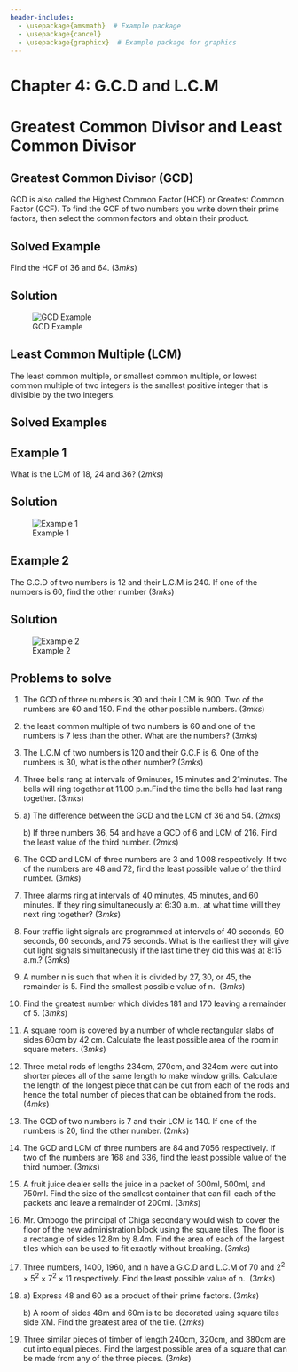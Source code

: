 ```yaml
---
header-includes:
  - \usepackage{amsmath}  # Example package
  - \usepackage{cancel}
  - \usepackage{graphicx}  # Example package for graphics
---
```


# Chapter 4: G.C.D and L.C.M

# Greatest Common Divisor and Least Common Divisor {.unnumbered}

## Greatest Common Divisor (GCD)

GCD is also called the Highest Common Factor (HCF) or Greatest Common Factor (GCF). To find the GCF of two numbers you write down their prime factors, then select the common factors and obtain their product.

::: {.callout-note collapse="false"}
# Solved Example

Find the HCF of 36 and 64. \hspace{10.5cm} $(3mks)$
:::

::: {.callout-caution collapse="true"}
# Solution

![GCD Example](images/GCD_Ex1.png)
:::

## Least Common Multiple (LCM)

The least common multiple, or smallest common multiple, or lowest common multiple of two integers is the smallest positive integer that is divisible by the two integers.

## Solved Examples

::: {.callout-note collapse="false"}
# Example 1

What is the LCM of 18, 24 and 36? \hspace{9.5cm} $(2mks)$
:::

::: {.callout-caution collapse="true"}
# Solution

![Example 1](images/GCD_LCM_Ex1.png)
:::

::: {.callout-note collapse="false"}
# Example 2

The G.C.D of two numbers is 12 and their L.C.M is 240. If one of the numbers is 60, find the other number \hspace{14cm} $(3mks)$
:::

::: {.callout-caution collapse="true"}
# Solution

![Example 2](images/GCD_LCM_Ex2.png)
:::

::: {.callout-note collapse="false"}
## Problems to solve

1.  The GCD of three numbers is 30 and their LCM is 900. Two of the numbers are 60 and 150. Find the other possible numbers. \hspace{8.7cm} $(3mks)$

2.  the least common multiple of two numbers is 60 and one of the numbers is 7 less than the other. What are the numbers? \hspace{10.3cm} $(3mks)$

3.  The L.C.M of two numbers is 120 and their G.C.F is 6. One of the numbers is 30, what is the other number? \hspace{11.8cm} $(3mks)$

4.  Three bells rang at intervals of 9minutes, 15 minutes and 21minutes. The bells will ring together at 11.00 p.m.Find the time the bells had last rang together. \hspace{5cm} $(3mks)$

5.  a\) The difference between the GCD and the LCM of 36 and 54.\hspace{4cm} $(2mks)$

    b\) If three numbers 36, 54 and have a GCD of 6 and LCM of 216. Find the least value of the third number. \hspace{11.1cm} $(2mks)$

6.  The GCD and LCM of three numbers are 3 and 1,008 respectively. If two of the numbers are 48 and 72, find the least possible value of the third number.\hspace{5cm} $(3mks)$

7.  Three alarms ring at intervals of 40 minutes, 45 minutes, and 60 minutes. If they ring simultaneously at 6:30 a.m., at what time will they next ring together? \hspace{3.9cm} $(3mks)$

8.  Four traffic light signals are programmed at intervals of 40 seconds, 50 seconds, 60 seconds, and 75 seconds. What is the earliest they will give out light signals simultaneously if the last time they did this was at 8:15 a.m.? \hspace{8.5cm} $(3mks)$

9.  A number n is such that when it is divided by 27, 30, or 45, the remainder is 5. Find the smallest possible value of n. \hspace{11cm} $(3mks)$

10. Find the greatest number which divides 181 and 170 leaving a remainder of 5. \hspace{1.7cm} $(3mks)$

11. A square room is covered by a number of whole rectangular slabs of sides 60cm by 42 cm. Calculate the least possible area of the room in square meters. \hspace{4cm} $(3mks)$

12. Three metal rods of lengths 234cm, 270cm, and 324cm were cut into shorter pieces all of the same length to make window grills. Calculate the length of the longest piece that can be cut from each of the rods and hence the total number of pieces that can be obtained from the rods. \hspace{14.2cm} $(4mks)$

13. The GCD of two numbers is 7 and their LCM is 140. If one of the numbers is 20, find the other number. \hspace{12.8cm} $(2mks)$

14. The GCD and LCM of three numbers are 84 and 7056 respectively. If two of the numbers are 168 and 336, find the least possible value of the third number.\hspace{5cm} $(3mks)$

15. A fruit juice dealer sells the juice in a packet of 300ml, 500ml, and 750ml. Find the size of the smallest container that can fill each of the packets and leave a remainder of 200ml.\hspace{0.6cm} $(3mks)$

16. Mr. Ombogo the principal of Chiga secondary would wish to cover the floor of the new administration block using the square tiles. The floor is a rectangle of sides 12.8m by 8.4m. Find the area of each of the largest tiles which can be used to fit exactly without breaking. \hspace{14.2cm} $(3mks)$

17. Three numbers, 1400, 1960, and n have a G.C.D and L.C.M of 70 and $2^2\times 5^2\times 7^2 \times 11$ respectively. Find the least possible value of n. \hspace{8.8cm} $(3mks)$

18. a\) Express 48 and 60 as a product of their prime factors. \hspace{11cm} $(3mks)$

    b\) A room of sides 48m and 60m is to be decorated using square tiles side XM. Find the greatest area of the tile. \hspace{9.2cm} $(2mks)$

19. Three similar pieces of timber of length 240cm, 320cm, and 380cm are cut into equal pieces. Find the largest possible area of a square that can be made from any of the three pieces. \hspace{14.2cm} $(3mks)$
:::
